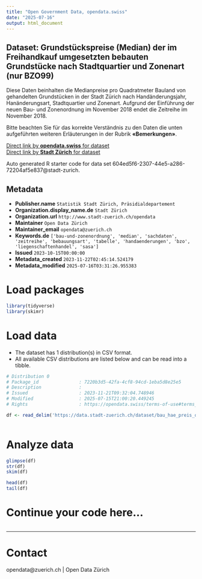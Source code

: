```yaml
---
title: "Open Government Data, opendata.swiss"
date: "2025-07-16"
output: html_document
---
```


## Dataset: Grundstückspreise (Median) der im Freihandkauf umgesetzten bebauten Grundstücke nach Stadtquartier und Zonenart (nur BZO99)


Diese Daten beinhalten die Medianpreise pro Quadratmeter Bauland von gehandelten Grundstücken in der Stadt Zürich nach Handänderungsjahr, Hanänderungsart, Stadtquartier und Zonenart. Aufgrund der Einführung der neuen Bau- und Zonenordnung im November 2018 endet die Zeitreihe im November 2018.

Bitte beachten Sie für das korrekte Verständnis zu den Daten die unten aufgeführten weiteren Erläuterungen in der Rubrik **«Bemerkungen»**.



[Direct link by **opendata.swiss** for dataset](https://opendata.swiss/de/dataset/grundstuckspreise-median-der-im-freihandkauf-umgesetzten-bebauten-grundstucke-nach-stadtqu-2018)<br>
[Direct link by **Stadt Zürich** for dataset](https://data.stadt-zuerich.ch/dataset/bau_hae_preis_quartier_zonenart_bzo99_seit2009_od5148)

Auto generated R starter code for data set 604ed5f6-2307-44e5-a286-72204af5e837@stadt-zurich.

## Metadata

- **Publisher.name** `Statistik Stadt Zürich, Präsidialdepartement`
- **Organization.display_name.de** `Stadt Zürich`
- **Organization.url** `http://www.stadt-zuerich.ch/opendata`
- **Maintainer** `Open Data Zürich`
- **Maintainer_email** `opendata@zuerich.ch`
- **Keywords.de** `['bau-und-zonenordnung', 'median', 'sachdaten', 'zeitreihe', 'bebauungsart', 'tabelle', 'handaenderungen', 'bzo', 'liegenschaftenhandel', 'sasa']`
- **Issued** `2023-10-15T00:00:00`
- **Metadata_created** `2023-11-22T02:45:14.524179`
- **Metadata_modified** `2025-07-16T03:31:26.955383`


# Load packages

```r

library(tidyverse)
library(skimr)

```

# Load data

-   The dataset has 1 distribution(s) in CSV format.
-   All available CSV distributions are listed below and can be read into a tibble.

```r

# Distribution 0
# Package_id               : 7220b3d5-42fa-4cf8-94cd-1eba5d8e25e5
# Description              : 
# Issued                   : 2023-11-21T09:32:04.748946
# Modified                 : 2025-07-15T21:00:20.449245
# Rights                   : https://opendata.swiss/terms-of-use#terms_open

df <- read_delim('https://data.stadt-zuerich.ch/dataset/bau_hae_preis_quartier_zonenart_bzo99_seit2009_od5148/download/BAU514OD5148.csv')



```

# Analyze data

```r

glimpse(df)
str(df)
skim(df)

head(df)
tail(df)

```

# Continue your code here...

```r

```

------------------------------------------------------------------------

# Contact

opendata@zuerich.ch | Open Data Zürich
